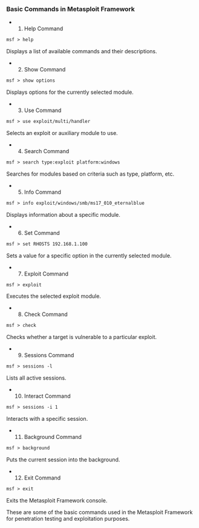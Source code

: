 ### Basic Commands in Metasploit Framework
- 1. Help Command
```md
msf > help
```
Displays a list of available commands and their descriptions.

- 2. Show Command
```md
msf > show options
```
Displays options for the currently selected module.

- 3. Use Command
```md
msf > use exploit/multi/handler
```
Selects an exploit or auxiliary module to use.

- 4. Search Command
```md
msf > search type:exploit platform:windows
```
Searches for modules based on criteria such as type, platform, etc.

- 5. Info Command
```md
msf > info exploit/windows/smb/ms17_010_eternalblue
```
Displays information about a specific module.

- 6. Set Command
```md
msf > set RHOSTS 192.168.1.100
```
Sets a value for a specific option in the currently selected module.

- 7. Exploit Command
```md
msf > exploit
```
Executes the selected exploit module.

- 8. Check Command
```md
msf > check
```
Checks whether a target is vulnerable to a particular exploit.

- 9. Sessions Command
```md
msf > sessions -l
```
Lists all active sessions.

- 10. Interact Command
```md
msf > sessions -i 1
```
Interacts with a specific session.

- 11. Background Command
```md
msf > background
```
Puts the current session into the background.

- 12. Exit Command
```md
msf > exit
```
Exits the Metasploit Framework console.

These are some of the basic commands used in the Metasploit Framework for penetration testing and exploitation purposes.